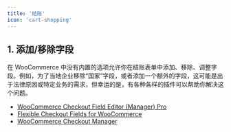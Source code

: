```yaml
---
title: '结账'
icon: 'cart-shopping'
---
```


## 1. 添加/移除字段

在 WooCommerce 中没有内置的选项允许你在结账表单中添加、移除、调整字段。例如，为了当地企业移除“国家”字段，或者添加一个额外的字段，这可能是出于法律原因或特定业务的需求，但幸运的是，有各种各样的插件可以帮助你解决这个问题。

* [WooCommerce Checkout Field Editor (Manager) Pro](https://wordpress.org/plugins/woo-checkout-field-editor-pro/)
* [Flexible Checkout Fields for WooCommerce](https://wordpress.org/plugins/flexible-checkout-fields/)
* [WooCommerce Checkout Manager](https://wordpress.org/plugins/woocommerce-checkout-manager/)
